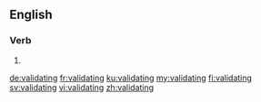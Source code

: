==English==

===Verb===
{{head|en|present participle}}

# {{present participle of|validate|lang=en}}

[[de:validating]]
[[fr:validating]]
[[ku:validating]]
[[my:validating]]
[[fi:validating]]
[[sv:validating]]
[[vi:validating]]
[[zh:validating]]